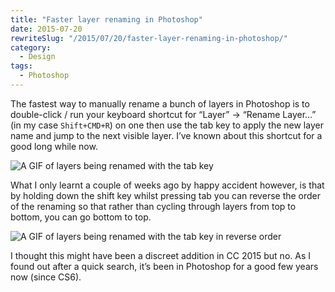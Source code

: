 ```yaml
---
title: "Faster layer renaming in Photoshop"
date: 2015-07-20
rewriteSlug: "/2015/07/20/faster-layer-renaming-in-photoshop/"
category:
  - Design
tags:
  - Photoshop
---
```


The fastest way to manually rename a bunch of layers in Photoshop is to double-click / run your keyboard shortcut for “Layer” → “Rename Layer…” (in my case `Shift+CMD+R`) on one then use the tab key to apply the new layer name and jump to the next visible layer. I’ve known about this shortcut for a good long while now.

![A GIF of layers being renamed with the tab key](./down.gif)

What I only learnt a couple of weeks ago by happy accident however, is that by holding down the shift key whilst pressing tab you can reverse the order of the renaming so that rather than cycling through layers from top to bottom, you can go bottom to top.

![A GIF of layers being renamed with the tab key in reverse order](./up.gif)

I thought this might have been a discreet addition in CC 2015 but no. As I found out after a quick search, it’s been in Photoshop for a good few years now (since CS6).
  